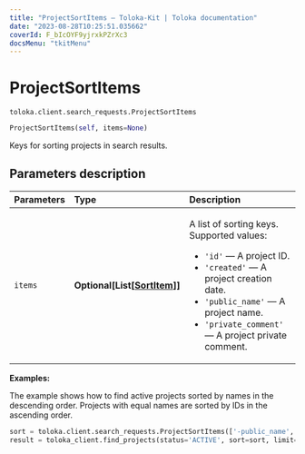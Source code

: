 ```yaml
---
title: "ProjectSortItems — Toloka-Kit | Toloka documentation"
date: "2023-08-28T10:25:51.035662"
coverId: F_bIcOYF9yjrxkPZrXc3
docsMenu: "tkitMenu"
---
```


# ProjectSortItems

`toloka.client.search_requests.ProjectSortItems`

```python
ProjectSortItems(self, items=None)
```

Keys for sorting projects in search results.

## Parameters description

| Parameters | Type | Description |
| :----------| :----| :-----------|
`items`|**Optional\[List\[[SortItem](/docs/toloka-kit/reference/toloka.client.search_requests.ProjectSortItems.SortItem)\]\]**|<p>A list of sorting keys. Supported values:</p> <ul> <li>`'id'` — A project ID.</li> <li>`'created'` — A project creation date.</li> <li>`'public_name'` — A project name.</li> <li>`'private_comment'` — A project private comment.</li> </ul>

**Examples:**

The example shows how to find active projects sorted by names in the descending order. Projects with equal names are sorted by IDs in the ascending order.

```python
sort = toloka.client.search_requests.ProjectSortItems(['-public_name', 'id'])
result = toloka_client.find_projects(status='ACTIVE', sort=sort, limit=50)
```